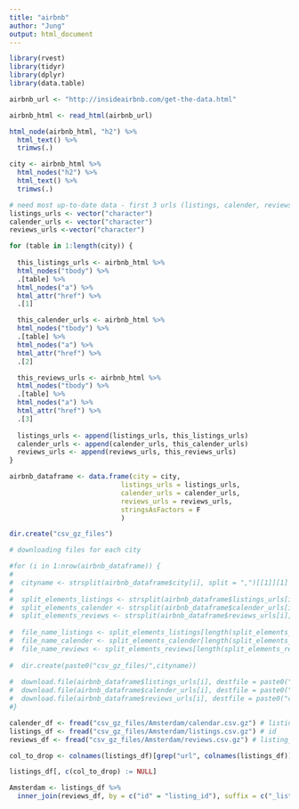 ```yaml
---
title: "airbnb"
author: "Jung"
output: html_document
---
```



```r
library(rvest)
library(tidyr)
library(dplyr)
library(data.table)
```


```r
airbnb_url <- "http://insideairbnb.com/get-the-data.html"

airbnb_html <- read_html(airbnb_url)

html_node(airbnb_html, "h2") %>%
  html_text() %>%
  trimws(.)

city <- airbnb_html %>%
  html_nodes("h2") %>%
  html_text() %>%
  trimws(.)

# need most up-to-date data - first 3 urls (listings, calender, reviews)
listings_urls <- vector("character")
calender_urls <- vector("character")
reviews_urls <-vector("character")

for (table in 1:length(city)) {
  
  this_listings_urls <- airbnb_html %>%
  html_nodes("tbody") %>%
  .[table] %>%
  html_nodes("a") %>%
  html_attr("href") %>%
  .[1]

  this_calender_urls <- airbnb_html %>%
  html_nodes("tbody") %>%
  .[table] %>%
  html_nodes("a") %>%
  html_attr("href") %>%
  .[2]

  this_reviews_urls <- airbnb_html %>%
  html_nodes("tbody") %>%
  .[table] %>%
  html_nodes("a") %>%
  html_attr("href") %>%
  .[3]
  
  listings_urls <- append(listings_urls, this_listings_urls)
  calender_urls <- append(calender_urls, this_calender_urls)
  reviews_urls <- append(reviews_urls, this_reviews_urls)
}

airbnb_dataframe <- data.frame(city = city,
                            listings_urls = listings_urls,
                            calender_urls = calender_urls,
                            reviews_urls = reviews_urls,
                            stringsAsFactors = F
                            )
```

```r
dir.create("csv_gz_files")

# downloading files for each city

#for (i in 1:nrow(airbnb_dataframe)) {
#  
#  cityname <- strsplit(airbnb_dataframe$city[i], split = ",")[[1]][1]
#  
#  split_elements_listings <- strsplit(airbnb_dataframe$listings_urls[i], split = "/")[[1]]
#  split_elements_calender <- strsplit(airbnb_dataframe$calender_urls[i], split = "/")[[1]]
#  split_elements_reviews <- strsplit(airbnb_dataframe$reviews_urls[i], split = "/")[[1]]
    
#  file_name_listings <- split_elements_listings[length(split_elements_listings)]
#  file_name_calender <- split_elements_calender[length(split_elements_calender)]
#  file_name_reviews <- split_elements_reviews[length(split_elements_reviews)]
  
#  dir.create(paste0("csv_gz_files/",cityname))
  
#  download.file(airbnb_dataframe$listings_urls[i], destfile = paste0("csv_gz_files/",cityname,"/",file_name_listings))
#  download.file(airbnb_dataframe$calender_urls[i], destfile = paste0("csv_gz_files/",cityname,"/",file_name_calender))
#  download.file(airbnb_dataframe$reviews_urls[i], destfile = paste0("csv_gz_files/",cityname,"/",file_name_reviews))
#}

```


```r

calender_df <- fread("csv_gz_files/Amsterdam/calendar.csv.gz") # listing_id
listings_df <- fread("csv_gz_files/Amsterdam/listings.csv.gz") # id
reviews_df <- fread("csv_gz_files/Amsterdam/reviews.csv.gz") # listing_id

col_to_drop <- colnames(listings_df)[grep("url", colnames(listings_df))]

listings_df[, c(col_to_drop) := NULL]

Amsterdam <- listings_df %>%
  inner_join(reviews_df, by = c("id" = "listing_id"), suffix = c("_listings", "_reviews"))

```


